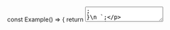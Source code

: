 
const Example() => {
	return <Textarea id="textarea-id-4" description="This is a description." descriptionId="desc-id" placeholder="Placeholder" isSmall={true} />;
}\n
`;

<Section title="Small" contained={true} style={{ paddingRight: 0, paddingBottom: 0, paddingLeft: 0 }}>
  <p>
    Set the <Code small={true}>isSmall</Code> prop to reduce the textarea
    height, fitting with the design context.
  </p>

  <Preview wrapper={true}>
    <Textarea id="textarea-id-4" placeholder="Placeholder" description="This is a description." descriptionId="desc-id" isSmall={true} />
  </Preview>

  <Snippet language="js">
    {SmallTextareaCode}
  </Snippet>
</Section>
